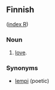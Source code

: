 ==Finnish==
([[Wiktionary:Finnish_index_r|index R]])

===Noun===

# [[love]].

===Synonyms===

*[[lempi]] (poetic)